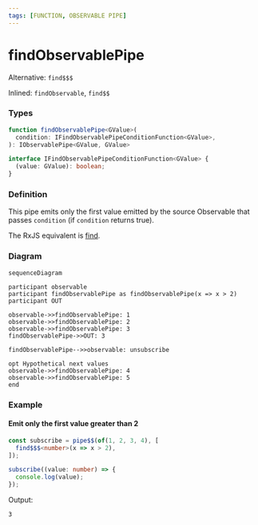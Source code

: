 ```yaml
---
tags: [FUNCTION, OBSERVABLE PIPE]
---
```


# findObservablePipe

Alternative: `find$$$`

Inlined: `findObservable`, `find$$`

### Types

```ts
function findObservablePipe<GValue>(
  condition: IFindObservablePipeConditionFunction<GValue>,
): IObservablePipe<GValue, GValue>
```

```ts
interface IFindObservablePipeConditionFunction<GValue> {
  (value: GValue): boolean;
}
```

### Definition

This pipe emits only the first value emitted by the source Observable that passes `condition` (if `condition` returns true).

The RxJS equivalent is [find](https://rxjs.dev/api/operators/find).

### Diagram

[//]: # (TODO algorithm diagram)

```mermaid
sequenceDiagram

participant observable
participant findObservablePipe as findObservablePipe(x => x > 2)
participant OUT

observable->>findObservablePipe: 1
observable->>findObservablePipe: 2
observable->>findObservablePipe: 3
findObservablePipe->>OUT: 3

findObservablePipe-->>observable: unsubscribe

opt Hypothetical next values
observable->>findObservablePipe: 4
observable->>findObservablePipe: 5
end
```


### Example

#### Emit only the first value greater than 2

```ts
const subscribe = pipe$$(of(1, 2, 3, 4), [
  find$$$<number>(x => x > 2),
]);

subscribe((value: number) => {
  console.log(value);
});
```

Output:

```text
3
```
